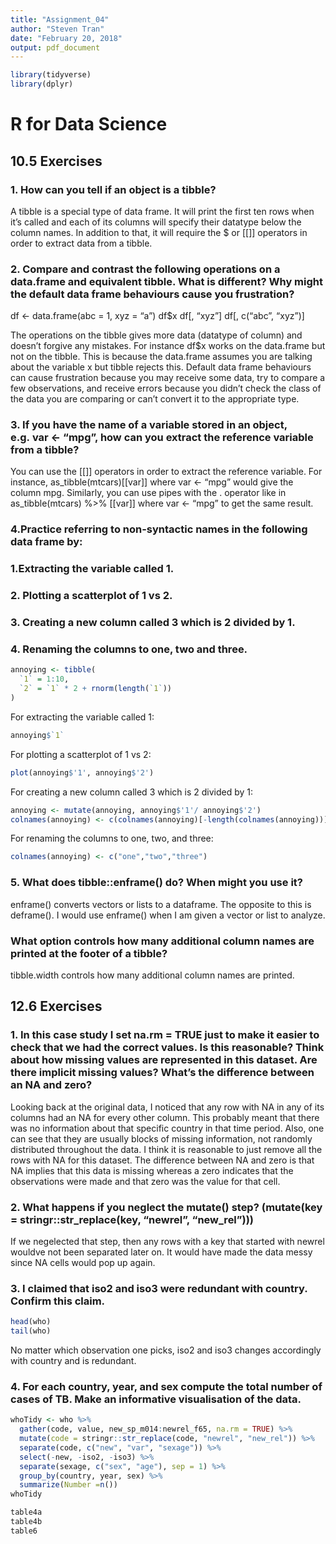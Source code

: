 ```yaml
---
title: "Assignment_04"
author: "Steven Tran"
date: "February 20, 2018"
output: pdf_document
---
```

```R
library(tidyverse)
library(dplyr)
```

# R for Data Science
## 10.5 Exercises
### 1. How can you tell if an object is a tibble?

A tibble is a special type of data frame. It will print the first ten rows when it's called and each of its columns will specify their datatype below the column names. In addition to that, it will require the $ or [[]] operators in order to extract data from a tibble.

### 2. Compare and contrast the following operations on a data.frame and equivalent tibble. What is different? Why might the default data frame behaviours cause you frustration?

df <- data.frame(abc = 1, xyz = "a")
df$x
df[, "xyz"]
df[, c("abc", "xyz")]

The operations on the tibble gives more data (datatype of column) and doesn't forgive any mistakes. For instance df$x works on the data.frame but not on the tibble. This is because the data.frame assumes you are talking about the variable x but tibble rejects this. Default data frame behaviours can cause frustration because you may receive some data, try to compare a few observations, and receive errors because you didn't check the class of the data you are comparing or can't convert it to the appropriate type. 

### 3. If you have the name of a variable stored in an object, e.g. var <- "mpg", how can you extract the reference variable from a tibble?

You can use the [[]] operators in order to extract the reference variable. For instance, as_tibble(mtcars)[[var]] where var <- "mpg" would give the column mpg. Similarly, you can use pipes with the . operator like in as_tibble(mtcars) %>% [[var]] where var <- "mpg" to get the same result. 

### 4.Practice referring to non-syntactic names in the following data frame by:

###   1.Extracting the variable called 1.

###   2. Plotting a scatterplot of 1 vs 2.

###   3. Creating a new column called 3 which is 2 divided by 1.

###   4. Renaming the columns to one, two and three.

```R
annoying <- tibble(
  `1` = 1:10,
  `2` = `1` * 2 + rnorm(length(`1`))
)
```
For extracting the variable called 1:
```R
annoying$`1`
```
For plotting a scatterplot of 1 vs 2:
```R
plot(annoying$'1', annoying$'2')
```
For creating a new column called 3 which is 2 divided by 1:
```R
annoying <- mutate(annoying, annoying$'1'/ annoying$'2')
colnames(annoying) <- c(colnames(annoying)[-length(colnames(annoying))],"3")
```
For renaming the columns to one, two, and three:
```R
colnames(annoying) <- c("one","two","three")
```

### 5. What does tibble::enframe() do? When might you use it?

enframe() converts vectors or lists to a dataframe. The opposite to this is deframe(). I would use enframe() when I am given a vector or list to analyze.

### What option controls how many additional column names are printed at the footer of a tibble?

tibble.width controls how many additional column names are printed.


## 12.6 Exercises
### 1. In this case study I set na.rm = TRUE just to make it easier to check that we had the correct values. Is this reasonable? Think about how missing values are represented in this dataset. Are there implicit missing values? What’s the difference between an NA and zero?

Looking back at the original data, I noticed that any row with NA in any of its columns had an NA for every other column. This probably meant that there was no information about that specific country in that time period. Also, one can see that they are usually blocks of missing information, not randomly distributed throughout the data.  I think it is reasonable to just remove all the rows with NA for this dataset. The difference between NA and zero is that NA implies that this data is missing whereas a zero indicates that the observations were made and that zero was the value for that cell.

### 2. What happens if you neglect the mutate() step? (mutate(key = stringr::str_replace(key, "newrel", "new_rel")))

If we negelected that step, then any rows with a key that started with newrel wouldve not been separated later on. It would have made the data messy since NA cells would pop up again. 

### 3. I claimed that iso2 and iso3 were redundant with country. Confirm this claim.

```R
head(who)
tail(who)
```

No matter which observation one picks, iso2 and iso3 changes accordingly with country and is redundant.

### 4. For each country, year, and sex compute the total number of cases of TB. Make an informative visualisation of the data.

```R
whoTidy <- who %>%
  gather(code, value, new_sp_m014:newrel_f65, na.rm = TRUE) %>% 
  mutate(code = stringr::str_replace(code, "newrel", "new_rel")) %>%
  separate(code, c("new", "var", "sexage")) %>% 
  select(-new, -iso2, -iso3) %>% 
  separate(sexage, c("sex", "age"), sep = 1) %>% 
  group_by(country, year, sex) %>% 
  summarize(Number =n())
whoTidy
```


```R
table4a
table4b
table6
```